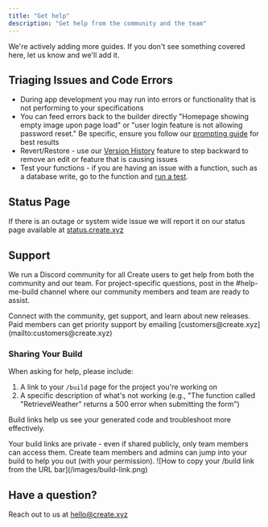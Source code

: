 ```yaml
---
title: "Get help"
description: "Get help from the community and the team"
---
```


We're actively adding more guides. If you don't see something covered here, let us know and we'll add it.

## Triaging Issues and Code Errors

- During app development you may run into errors or functionality that is not performing to your specifications
- You can feed errors back to the builder directly "Homepage showing empty image upon page load" or "user login feature is not allowing password reset." Be specific, ensure you follow our [prompting guide](https://www.create.xyz/docs/prompting) for best results
- Revert/Restore - use our [Version History](https://www.create.xyz/docs/essentials#version-history) feature to step backward to remove an edit or feature that is causing issues
- Test your functions - if you are having an issue with a function, such as a database write, go to the function and [run a test](https://www.create.xyz/docs/builder/functions#testing-functions).

## Status Page

If there is an outage or system wide issue we will report it on our status page available at [status.create.xyz](http://status.create.xyz) 

## Support

We run a Discord community for all Create users to get help from both the community and our team. For project-specific questions, post in the #help-me-build channel where our community members and team are ready to assist.

<CardGroup cols={2}>
  <Card title="Join Create on Discord" icon="discord" href="https://create.xyz/discord">
    Connect with the community, get support, and learn about new releases.
  </Card>
  <Card title="Priority Support" icon="envelope" href="mailto:customers@create.xyz">
    Paid members can get priority support by emailing [customers@create.xyz](mailto:customers@create.xyz)
  </Card>
</CardGroup>

### Sharing Your Build

When asking for help, please include:

1. A link to your `/build` page for the project you're working on
2. A specific description of what's not working (e.g., "The function called "RetrieveWeather" returns a 500 error when submitting the form")

Build links help us see your generated code and troubleshoot more effectively.

<Note>
  Your build links are private - even if shared publicly, only team members can access them. Create team members and admins can jump into your build to help you out (with your permission).
</Note>

<Frame>
  ![How to copy your /build link from the URL bar](/images/build-link.png)
</Frame>

## Have a question?

Reach out to us at [hello@create.xyz](mailto:hello@create.xyz)